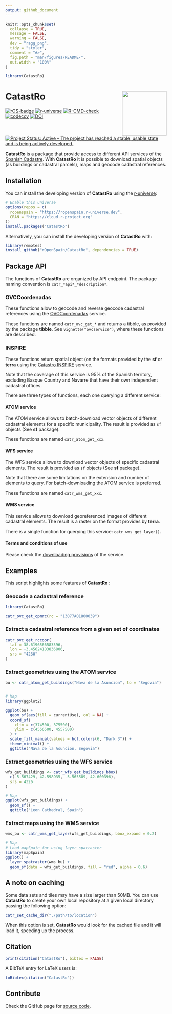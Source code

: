 ```yaml
---
output: github_document
---
```


<!-- README.md is generated from README.Rmd. Please edit that file -->

```r
knitr::opts_chunk$set(
  collapse = TRUE,
  message = FALSE,
  warning = FALSE,
  dev = "ragg_png",
  tidy = "styler",
  comment = "#>",
  fig.path = "man/figures/README-",
  out.width = "100%"
)

library(CatastRo)
```

# CatastRo <a href="https://ropenspain.github.io/CatastRo/"><img src="man/figures/logo.png" align="right" height="139"/></a>

<!-- badges: start -->

[![rOS-badge](https://ropenspain.github.io/rostemplate/reference/figures/ropenspain-badge.svg)](https://ropenspain.es/)
<!-- [![CRAN-status](https://www.r-pkg.org/badges/version/CatastRo)](https://CRAN.R-project.org/package=CatastRo) -->
<!-- [![CRAN-results](https://cranchecks.info/badges/worst/CatastRo)](https://cran.r-project.org/web/checks/check_results_CatastRo.html) -->
<!-- [![Downloads](https://cranlogs.r-pkg.org/badges/CatastRo)](https://CRAN.R-project.org/package=CatastRo) -->
[![r-universe](https://ropenspain.r-universe.dev/badges/CatastRo)](https://ropenspain.r-universe.dev/)
[![R-CMD-check](https://github.com/rOpenSpain/CatastRo/workflows/R-CMD-check/badge.svg)](https://github.com/rOpenSpain/CatastRo/actions?query=workflow%3AR-CMD-check)
[![codecov](https://codecov.io/gh/rOpenSpain/CatastRo/branch/master/graph/badge.svg?token=6L01BKLL85)](https://app.codecov.io/gh/rOpenSpain/CatastRo)
[![DOI](https://img.shields.io/badge/DOI-10.5281/zenodo.6044091-blue)](https://doi.org/10.5281/zenodo.6044091)
[![Project Status: Active – The project has reached a stable, usable state and
is being actively
developed.](https://www.repostatus.org/badges/latest/active.svg)](https://www.repostatus.org/#active)

<!-- badges: end -->

**CatastRo** is a package that provide access to different API services of the
[Spanish Cadastre](https://www.sedecatastro.gob.es/). With **CatastRo** it is
possible to download spatial objects (as buildings or cadastral parcels), maps
and geocode cadastral references.

## Installation

You can install the developing version of **CatastRo** using the
[r-universe](https://ropenspain.r-universe.dev/ui#builds):

```r
# Enable this universe
options(repos = c(
  ropenspain = "https://ropenspain.r-universe.dev",
  CRAN = "https://cloud.r-project.org"
))
install.packages("CatastRo")
```

Alternatively, you can install the developing version of **CatastRo** with:

```r
library(remotes)
install_github("rOpenSpain/CatastRo", dependencies = TRUE)
```

## Package API

The functions of **CatastRo** are organized by API endpoint. The package naming
convention is `catr_*api*_*description*`.

### OVCCoordenadas

These functions allow to geocode and reverse geocode cadastral references using
the
[OVCCoordenadas](https://ovc.catastro.meh.es/ovcservweb/OVCSWLocalizacionRC/OVCCoordenadas.asmx)
service.

These functions are named `catr_ovc_get_*` and returns a tibble, as provided by the
package **tibble**. See `vignette("ovcservice")`, where these functions are
described.

### INSPIRE

These functions return spatial object (on the formats provided by the **sf** or
**terra** using the [Catastro
INSPIRE](https://www.catastro.minhap.es/webinspire/index.html) service.

Note that the coverage of this service is 95% of the Spanish territory,
excluding Basque Country and Navarre that have their own independent cadastral
offices.

There are three types of functions, each one querying a different service:

#### ATOM service

The ATOM service allows to batch-download vector objects of different cadastral
elements for a specific municipality. The result is provided as `sf` objects
(See **sf** package).

These functions are named `catr_atom_get_xxx`.

#### WFS service

The WFS service allows to download vector objects of specific cadastral
elements. The result is provided as `sf` objects (See **sf** package).

Note that there are some limitations on the extension and number of elements to
query. For batch-downloading the ATOM service is preferred.

These functions are named `catr_wms_get_xxx`.

#### WMS service

This service allows to download georeferenced images of different cadastral
elements. The result is a raster on the format provides by **terra**.

There is a single function for querying this service: `catr_wms_get_layer()`.

#### Terms and conditions of use

Please check the [downloading
provisions](https://www.catastro.minhap.es/webinspire/documentos/Licencia.pdf)
of the service.

## Examples

This script highlights some features of **CatastRo** :

### Geocode a cadastral reference

```r

library(CatastRo)

catr_ovc_get_cpmrc(rc = "13077A01800039")
```

### Extract a cadastral reference from a given set of coordinates

```r
catr_ovc_get_rccoor(
  lat = 38.6196566583596,
  lon = -3.45624183836806,
  srs = "4230"
)
```

### Extract geometries using the ATOM service

```r

bu <- catr_atom_get_buildings("Nava de la Asuncion", to = "Segovia")


# Map
library(ggplot2)

ggplot(bu) +
  geom_sf(aes(fill = currentUse), col = NA) +
  coord_sf(
    xlim = c(374500, 375500),
    ylim = c(4556500, 4557500)
  ) +
  scale_fill_manual(values = hcl.colors(6, "Dark 3")) +
  theme_minimal() +
  ggtitle("Nava de la Asunción, Segovia")
```

### Extract geometries using the WFS service

```r
wfs_get_buildings <- catr_wfs_get_buildings_bbox(
  c(-5.567429, 42.598935, -5.565509, 42.600396),
  srs = 4326
)

# Map
ggplot(wfs_get_buildings) +
  geom_sf() +
  ggtitle("Leon Cathedral, Spain")
```

### Extract maps using the WMS service

```r

wms_bu <- catr_wms_get_layer(wfs_get_buildings, bbox_expand = 0.2)

# Map
# Load mapSpain for using layer_spatraster
library(mapSpain)
ggplot() +
  layer_spatraster(wms_bu) +
  geom_sf(data = wfs_get_buildings, fill = "red", alpha = 0.6)
```

## A note on caching

Some data sets and tiles may have a size larger than 50MB. You can use
**CatastRo** to create your own local repository at a given local directory
passing the following option:

```r
catr_set_cache_dir("./path/to/location")
```

When this option is set, **CatastRo** would look for the cached file and it will
load it, speeding up the process.

## Citation

```r
print(citation("CatastRo"), bibtex = FALSE)
```

A BibTeX entry for LaTeX users is:

```r
toBibtex(citation("CatastRo"))
```

## Contribute

Check the GitHub page for [source
code](https://github.com/ropenspain/CatastRo/).
